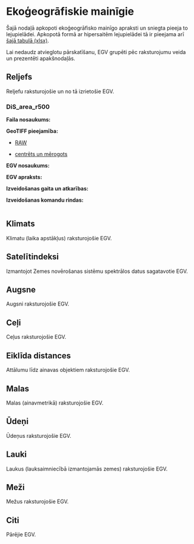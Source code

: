 # Ekoģeogrāfiskie mainīgie  {#Chapter5}

Šajā nodaļā apkopoti ekoģeogrāfisko mainīgo apraksti un sniegta pieeja to lejupielādei. Apkopotā formā ar hipersaitēm lejupielādei tā ir pieejama arī [šajā tabulā (xlsx)]().

Lai nedaudz atvieglotu pārskatīšanu, EGV grupēti pēc raksturojumu veida un prezentēti apakšnodaļās.

## Reljefs  {#Chapter5.1}

Reljefu raksturojošie un no tā izrietošie EGV.

### DiS_area_r500

**Faila nosaukums:**

**GeoTIFF pieejamība:**

- [RAW]()

- [centrēts un mērogots]()

**EGV nosaukums:**

**EGV apraksts:**

**Izveidošanas gaita un atkarības:**

**Izveidošanas komandu rindas:**

```r

```


## Klimats  {#Chapter5.2}

Klimatu (laika apstākļus) raksturojošie EGV.


## Satelītindeksi  {#Chapter5.3}

Izmantojot Zemes novērošanas sistēmu spektrālos datus sagatavotie EGV.


## Augsne  {#Chapter5.4}


Augsni raksturojošie EGV.


## Ceļi  {#Chapter5.5}

Ceļus raksturojošie EGV.


## Eiklīda distances  {#Chapter5.6}


Attālumu līdz ainavas objektiem raksturojošie EGV.



## Malas  {#Chapter5.7}


Malas (ainavmetrikā) raksturojošie EGV.



## Ūdeņi  {#Chapter5.8}

Ūdeņus raksturojošie EGV.


## Lauki  {#Chapter5.9}

Laukus (lauksaimniecībā izmantojamās zemes) raksturojošie EGV.


## Meži  {#Chapter5.10}

Mežus raksturojošie EGV.


## Citi  {#Chapter5.11}

Pārējie EGV.


